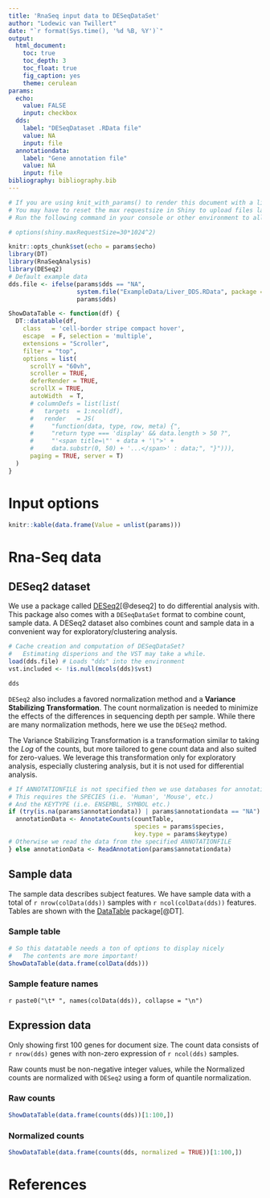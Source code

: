 ```yaml
---
title: 'RnaSeq input data to DESeqDataSet'
author: "Lodewic van Twillert"
date: "`r format(Sys.time(), '%d %B, %Y')`"
output:
  html_document:
    toc: true
    toc_depth: 3
    toc_float: true
    fig_caption: yes
    theme: cerulean
params:
  echo:
    value: FALSE
    input: checkbox
  dds:
    label: "DESeqDataset .RData file"
    value: NA
    input: file
  annotationdata:
    label: "Gene annotation file"
    value: NA
    input: file
bibliography: bibliography.bib
---
```


```r
# If you are using knit_with_params() to render this document with a little shiny app for parameter input
# You may have to reset the max requestsize in Shiny to upload files larger than 5mb.
# Run the following command in your console or other environment to allow larger than 5mb files.

# options(shiny.maxRequestSize=30*1024^2)
```

```r
knitr::opts_chunk$set(echo = params$echo)
library(DT)
library(RnaSeqAnalysis)
library(DESeq2)
# Default example data
dds.file <- ifelse(params$dds == "NA",
                   system.file("ExampleData/Liver_DDS.RData", package = "RnaSeqAnalysis"),
                   params$dds)
```

```r
ShowDataTable <- function(df) {
  DT::datatable(df,
    class   = 'cell-border stripe compact hover',
    escape  = F, selection = 'multiple',
    extensions = "Scroller",
    filter = "top",
    options = list(
      scrollY = "60vh",
      scroller = TRUE,
      deferRender = TRUE,
      scrollX = TRUE,
      autoWidth  = T,
      # columnDefs = list(list(
      #   targets  = 1:ncol(df),
      #   render   = JS(
      #     "function(data, type, row, meta) {",
      #     "return type === 'display' && data.length > 50 ?",
      #     "'<span title=\"' + data + '\">' +
      #     data.substr(0, 50) + '...</span>' : data;", "}"))),
      paging = TRUE, server = T)
  )
}
```

# Input options

```r
knitr::kable(data.frame(Value = unlist(params)))
```

# Rna-Seq data

## DESeq2 dataset

We use a package called [DESeq2](https://bioconductor.org/packages/release/bioc/html/DESeq2.html)[@deseq2] to do differential analysis with. This package also comes with a `DESeqDataSet` format to combine count, sample data. A DESeq2 dataset also combines count and sample data in a convenient way for exploratory/clustering analysis.

```r
# Cache creation and computation of DESeqDataSet?
#   Estimating disperions and the VST may take a while.
load(dds.file) # Loads "dds" into the environment
vst.included <- !is.null(mcols(dds)$vst)
```

```r
dds
``` 

`DESeq2` also includes a favored normalization method and a **Variance Stabilizing Transformation**. The count normalization is needed to minimize the effects of the differences in sequencing depth per sample. While there are many normalization methods, here we use the `DESeq2` method. 

The Variance Stabilizing Transformation is a transformation similar to taking the *Log* of the counts, but more tailored to gene count data and also suited for zero-values. We leverage this transformation only for exploratory analysis, especially clustering analysis, but it is not used for differential analysis.

```r
# If ANNOTATIONFILE is not specified then we use databases for annotation
# This requires the SPECIES (i.e. 'Human', 'Mouse', etc.)
# And the KEYTYPE (i.e. ENSEMBL, SYMBOL etc.)
if (try(is.na(params$annotationdata)) | params$annotationdata == "NA") {
  annotationData <- AnnotateCounts(countTable,
                                   species = params$species,
                                   key.type = params$keytype)
# Otherwise we read the data from the specified ANNOTATIONFILE
} else annotationData <- ReadAnnotation(params$annotationdata)
```

## Sample data {.tabset}

The sample data describes subject features.
We have sample data with a total of `r nrow(colData(dds))` samples with `r ncol(colData(dds))` features.
Tables are shown with the [DataTable](https://rstudio.github.io/DT/) package[@DT].

### Sample table

```r
# So this datatable needs a ton of options to display nicely
#   The contents are more important!
ShowDataTable(data.frame(colData(dds)))
```

### Sample feature names

`r paste0("\t* ", names(colData(dds)), collapse = "\n")`

## Expression data {.tabset}

Only showing first 100 genes for document size.
The count data consists of `r nrow(dds)` genes with non-zero expression of `r ncol(dds)` samples.

Raw counts must be non-negative integer values, while the Normalized counts are
normalized with `DESeq2` using a form of quantile normalization.

### Raw counts

```r
ShowDataTable(data.frame(counts(dds))[1:100,])
```

### Normalized counts

```r
ShowDataTable(data.frame(counts(dds, normalized = TRUE))[1:100,])
```


# References



